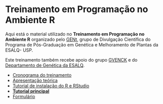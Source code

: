 # Treinamento em Programação no Ambiente R

Aqui está o material utilizado no **Treinamento em Programação no Ambiente R** organizado pelo [GENt](https://gent-esalq.github.io/), grupo de Divulgação Científica do Programa de Pós-Graduação em Genética e Melhoramento de Plantas da ESALQ- USP.

Este treinamento também recebe apoio do grupo [GVENCK](https://gvenck.github.io/1home.html) e do [Departamento de Genética da ESALQ](http://www.genetica.esalq.usp.br/).

* [Cronograma do treinamento](cronograma.html)
* [Apresentação teórica](teorica/teorica.html)
* [Tutorial de instalação do R e RStudio](Tutorial_instalacao.html)
* [**Tutorial principal**](cursoR.html)
* [Formulário](https://forms.gle/ULLuhHm5fA55sPUN6)